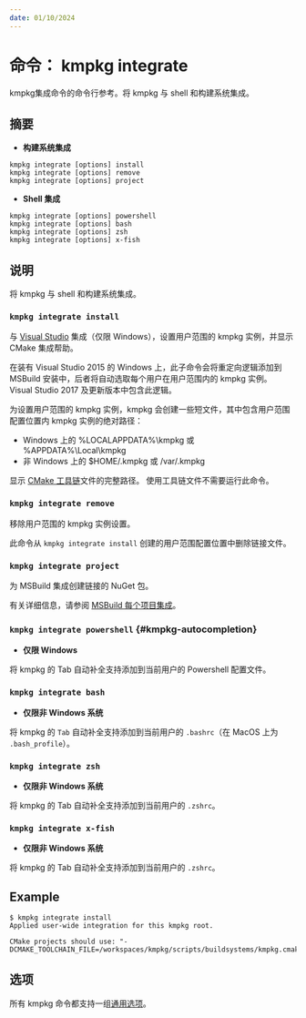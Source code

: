 ```yaml
---
date: 01/10/2024
---
```

# 命令： kmpkg integrate

kmpkg集成命令的命令行参考。将 kmpkg 与 shell 和构建系统集成。

## 摘要

- **构建系统集成**

```console
kmpkg integrate [options] install
kmpkg integrate [options] remove
kmpkg integrate [options] project
```

- **Shell 集成**

```console
kmpkg integrate [options] powershell
kmpkg integrate [options] bash
kmpkg integrate [options] zsh
kmpkg integrate [options] x-fish
```

## 说明

将 kmpkg 与 shell 和构建系统集成。

### `kmpkg integrate install`

与 [Visual Studio](../users/buildsystems/msbuild-integration.mdx#user-wide-integration) 集成（仅限 Windows），设置用户范围的 kmpkg 实例，并显示 CMake 集成帮助。

在装有 Visual Studio 2015 的 Windows 上，此子命令会将重定向逻辑添加到 MSBuild 安装中，后者将自动选取每个用户在用户范围内的 kmpkg 实例。 Visual Studio 2017 及更新版本中包含此逻辑。

为设置用户范围的 kmpkg 实例，kmpkg 会创建一些短文件，其中包含用户范围配置位置内 kmpkg 实例的绝对路径：

- Windows 上的 %LOCALAPPDATA%\kmpkg 或 %APPDATA%\Local\kmpkg
- 非 Windows 上的 $HOME/.kmpkg 或 /var/.kmpkg

显示 [CMake 工具链](../users/buildsystems/cmake-integration.mdx)文件的完整路径。 使用工具链文件不需要运行此命令。

### `kmpkg integrate remove`

移除用户范围的 kmpkg 实例设置。

此命令从 `kmpkg integrate install` 创建的用户范围配置位置中删除链接文件。

### `kmpkg integrate project`

为 MSBuild 集成创建链接的 NuGet 包。

有关详细信息，请参阅 [MSBuild 每个项目集成](../users/buildsystems/msbuild-integration.mdx#linked-nuget-package)。

###  `kmpkg integrate powershell` {#kmpkg-autocompletion}

- **仅限 Windows**

将 kmpkg 的 Tab 自动补全支持添加到当前用户的 Powershell 配置文件。

### `kmpkg integrate bash`

- **仅限非 Windows 系统**

将 kmpkg 的 `Tab` 自动补全支持添加到当前用户的 `.bashrc`（在 MacOS 上为 `.bash_profile`）。

### `kmpkg integrate zsh`

- **仅限非 Windows 系统**

将 kmpkg 的 Tab 自动补全支持添加到当前用户的 `.zshrc`。

### `kmpkg integrate x-fish`

- **仅限非 Windows 系统**

将 kmpkg 的 Tab 自动补全支持添加到当前用户的 `.zshrc`。

## Example

```console
$ kmpkg integrate install
Applied user-wide integration for this kmpkg root.

CMake projects should use: "-DCMAKE_TOOLCHAIN_FILE=/workspaces/kmpkg/scripts/buildsystems/kmpkg.cmake"
```

## 选项

所有 kmpkg 命令都支持一组[通用选项](common-options.mdx)。
